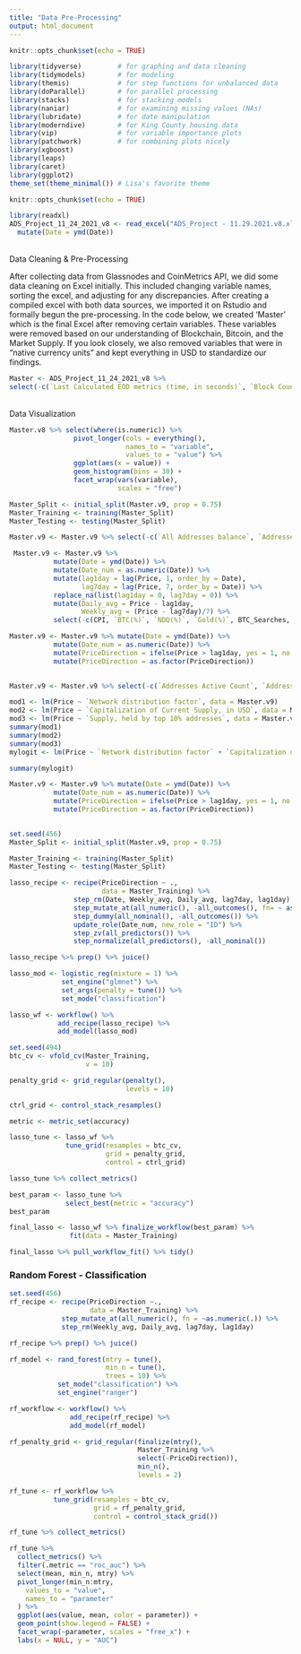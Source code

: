 ```yaml
---
title: "Data Pre-Processing"
output: html_document
---
```


```r
knitr::opts_chunk$set(echo = TRUE)
```


```r
library(tidyverse)         # for graphing and data cleaning
library(tidymodels)        # for modeling
library(themis)            # for step functions for unbalanced data
library(doParallel)        # for parallel processing
library(stacks)            # for stacking models
library(naniar)            # for examining missing values (NAs)
library(lubridate)         # for date manipulation
library(moderndive)        # for King County housing data
library(vip)               # for variable importance plots
library(patchwork)         # for combining plots nicely
library(xgboost)
library(leaps)
library(caret)
library(ggplot2)
theme_set(theme_minimal()) # Lisa's favorite theme
```


```r
knitr::opts_chunk$set(echo = TRUE)
```

```r
library(readxl)
ADS_Project_11_24_2021_v8 <- read_excel("ADS_Project - 11.29.2021.v8.xlsx") %>% 
  mutate(Date = ymd(Date))
```


<br> Data Cleaning & Pre-Processing

After collecting data from Glassnodes and CoinMetrics API, we did some data cleaning on Excel initially. This included changing variable names, sorting the excel, and adjusting for any discrepancies. After creating a compiled excel with both data sources, we imported it on Rstudio and formally begun the pre-processing. In the code below, we created 'Master' which is the final Excel after removing certain variables. These variables were removed based on our understanding of Blockchain, Bitcoin, and the Market Supply. If you look closely, we also removed variables that were in "native currency units" and kept everything in USD to standardize our findings. 


```r
Master <- ADS_Project_11_24_2021_v8 %>%
select(-c(`Last Calculated EOD metrics (time, in seconds)`, `Block Count`, `Block Size (mean, in bytes)`, `Block Weight, (mean`, `Capitalization of current supply, MVRV`, `Capitalization of free float, MVRV`, `Difficulty, Last Block`, `Difficulty, Mean Block`, `Mean Transaction Fee per Byte of all blocks, native units`, `Mean Transaction Fee per Byte, native units`, `Median Transaction Fee, native units`, `Median Fee per Transacation, USD`, `Addresses balance greater than 0.001 native units`, `Addresses balance greater than 0.01 native units`, `Addresses balance greater than 0.1 native units`,`Addresses balance greater than 100 native units`, `Addresses balance greater than 100K native units`, `Addresses balance greater than 10 native units`, `Addresses balance greater than 10K native units`, `Addresses balance greater than 1 native units`, `Addresses balance greater than 1K native units`, `Addresses balance greater than 1M native units`, `Addresses balance greater than 1in100K`, `Addresses balance greater than 1in100M`, `Addresses balance greater than 1in10B`, `Addresses balance greater than 1in10K`, `Addresses balance greater than 1in10K`, `Addresses balance greater than 1in10M`, `Addresses balance greater than 1in1B`, `Addresses balance greater than 1in1K`, `Addressesbalance greater than 1in1M`, `Total Fees, native units`, `Flow to exchanges, native units`, `Flow out exchanges, native units`, `Gas Limit Block`, `Gas Limit, transaction`, `Gas Used, transaction`, `Hash Rate Mean, 30d`, `Issuance, native units`, `Issuance, percent annualized`, `Issuance,  percent daily`, `Issuance Total, native units`,`NVT, adjusted, 90d MA`, `NVT, adjusted, free float,  90d MA`, `ROI, 1y (%)`, `Revenue, per hash unit (Native Currency)`, `Revenue Daily, per hash unit/second (Native Currency)`, `Miner Rev (Native Currency)`, `Supply, 10y Active`, `Supply, 5yr Active`, `Supply, 4yr Active`, `Supply, 3yr Active`, `Supply, 1yr Active Trailing (%)`, `Supply, in addresses (<0.001, native currency)`, `Supply, in addresses (<0.01M, native currency)`, `Supply, in addresses (<0.1, native currency)`, `Supply, in addresses (<1, native currency)`, `Supply, in addresses (<10, native currency)`, `Supply, in addresses (<100, native currency)`, `Supply, in addresses (<100K, native currency)`, `Supply, in addresses (<10K, native currency)`, `Supply, in addresses (<1K, native currency)`, `Supply, in addresses (<1M, native currency)`, `Supply, Miner address with 1 mining entity (native currency)`, `Supply, All Miners (native currency)`, `Transactions, adjusted transfer value (native currency)`, `Transactions, mean transfer value (native currency)`, `Transactions, median transfer value (native currency)`, `Transactions, mean transfer value ($)`, `Transactions, median transfer value (native currency)`, `Velocity, 1yr current supply`, `Volatility, 180d daily returns`, `Volatility, 30d daily returns`, `Price, BTC`, `Transactions, median transfer value ($)`, `Price, ($)`))
```

<br> Data Visualization

```r
Master.v8 %>% select(where(is.numeric)) %>%
                pivot_longer(cols = everything(),
                             names_to = "variable",
                             values_to = "value") %>%
                ggplot(aes(x = value)) +
                geom_histogram(bins = 30) + 
                facet_wrap(vars(variable),
                           scales = "free")
```

```r
Master_Split <- initial_split(Master.v9, prop = 0.75)
Master_Training <- training(Master_Split)
Master_Testing <- testing(Master_Split)
```


```r
Master.v9 <- Master.v9 %>% select(-c(`All Addresses balance`, `Addresses balance greater than $100`, `Addresses balance greater than $10`, `Addresses balance greater than $1`, `Capitalization of active native units supply, in USD`, `Capitalization of free float, in USD`, `Capitalization realized, USD`, `NVT, adjusted, free float`, `Miner Rev ($)`, `Supply, current`, `Flow transfers exchanges`, `Supply, address balance (<1in100M)`, `Supply, in addresses (<$1M)`, `Transactions, transfer count`, `NUPL`, `rHODL`))
```

```r
 Master.v9 <- Master.v9 %>%
           mutate(Date = ymd(Date)) %>% 
           mutate(Date_num = as.numeric(Date)) %>%
           mutate(lag1day = lag(Price, 1, order_by = Date),
                  lag7day = lag(Price, 7, order_by = Date)) %>%
           replace_na(list(lag1day = 0, lag7day = 0)) %>% 
           mutate(Daily_avg = Price - lag1day,
                  Weekly_avg = (Price - lag7day)/7) %>%
           select(-c(CPI, `BTC(%)`, `NDQ(%)`, `Gold(%)`, BTC_Searches, `BTCS(%)`))
```


```r
Master.v9 <- Master.v9 %>% mutate(Date = ymd(Date)) %>% 
           mutate(Date_num = as.numeric(Date)) %>%
           mutate(PriceDirection = ifelse(Price > lag1day, yes = 1, no = 0)) %>%
           mutate(PriceDirection = as.factor(PriceDirection)) 
        
```

```r
Master.v9 <- Master.v9 %>% select(-c(`Addresses Active Count`, `Addresses balance greater than $100K`, `Addresses balance greater than $10K`, `Addresses balance greater than $1K`, `Block, weight, total`, `Addresses balance greater than $1M`, `Network distribution factor`, `Capitalization of Current Supply, in USD`, `Supply, held by top 10% addresses`))
```


```r
mod1 <- lm(Price ~ `Network distribution factor`, data = Master.v9)
mod2 <- lm(Price ~ `Capitalization of Current Supply, in USD`, data = Master.v9)
mod3 <- lm(Price ~ `Supply, held by top 10% addresses`, data = Master.v9)
summary(mod1)
summary(mod2)
summary(mod3)
mylogit <- lm(Price ~ `Network distribution factor` + `Capitalization of Current Supply, in USD` + `Supply, held by top 10% addresses`, data = Master.v9)

summary(mylogit)
```






```r
Master.v9 <- Master.v9 %>% mutate(Date = ymd(Date)) %>% 
           mutate(Date_num = as.numeric(Date)) %>%
           mutate(PriceDirection = ifelse(Price > lag1day, yes = 1, no = 0)) %>%
           mutate(PriceDirection = as.factor(PriceDirection)) 
        
```

```r
set.seed(456)
Master_Split <- initial_split(Master.v9, prop = 0.75)

Master_Training <- training(Master_Split)
Master_Testing <- testing(Master_Split)
```

```r
lasso_recipe <- recipe(PriceDirection ~ .,
                       data = Master_Training) %>%
                step_rm(Date, Weekly_avg, Daily_avg, lag7day, lag1day) %>%
                step_mutate_at(all_numeric(), -all_outcomes(), fn= ~ as.numeric(.)) %>%
                step_dummy(all_nominal(), -all_outcomes()) %>%
                update_role(Date_num, new_role = "ID") %>%
                step_zv(all_predictors()) %>%
                step_normalize(all_predictors(), -all_nominal())

lasso_recipe %>% prep() %>% juice()
```

```r
lasso_mod <- logistic_reg(mixture = 1) %>%
             set_engine("glmnet") %>% 
             set_args(penalty = tune()) %>% 
             set_mode("classification")

lasso_wf <- workflow() %>%
            add_recipe(lasso_recipe) %>%
            add_model(lasso_mod) 
```

```r
set.seed(494)
btc_cv <- vfold_cv(Master_Training,
                   v = 10)

penalty_grid <- grid_regular(penalty(),
                             levels = 10)

ctrl_grid <- control_stack_resamples()

metric <- metric_set(accuracy)
```

```r
lasso_tune <- lasso_wf %>%
              tune_grid(resamples = btc_cv,
                        grid = penalty_grid,
                        control = ctrl_grid)

lasso_tune %>% collect_metrics()
```

```r
best_param <- lasso_tune %>%
              select_best(metric = "accuracy")
best_param
```

```r
final_lasso <- lasso_wf %>% finalize_workflow(best_param) %>%
               fit(data = Master_Training)

final_lasso %>% pull_workflow_fit() %>% tidy()
```

### Random Forest - Classification

```r
set.seed(456)
rf_recipe <- recipe(PriceDirection ~.,
                    data = Master_Training) %>%
             step_mutate_at(all_numeric(), fn = ~as.numeric(.)) %>%
             step_rm(Weekly_avg, Daily_avg, lag7day, lag1day) 

rf_recipe %>% prep() %>% juice()
```

```r
rf_model <- rand_forest(mtry = tune(),
                        min_n = tune(),
                        trees = 10) %>%
            set_mode("classification") %>%
            set_engine("ranger")

rf_workflow <- workflow() %>%
               add_recipe(rf_recipe) %>%
               add_model(rf_model)

rf_penalty_grid <- grid_regular(finalize(mtry(),
                                Master_Training %>%
                                select(-PriceDirection)),
                                min_n(),
                                levels = 2)

rf_tune <- rf_workflow %>%
           tune_grid(resamples = btc_cv,
                     grid = rf_penalty_grid,
                     control = control_stack_grid())

rf_tune %>% collect_metrics()

```

```r
rf_tune %>%
  collect_metrics() %>%
  filter(.metric == "roc_auc") %>%
  select(mean, min_n, mtry) %>%
  pivot_longer(min_n:mtry,
    values_to = "value",
    names_to = "parameter"
  ) %>%
  ggplot(aes(value, mean, color = parameter)) +
  geom_point(show.legend = FALSE) +
  facet_wrap(~parameter, scales = "free_x") +
  labs(x = NULL, y = "AUC")

```
